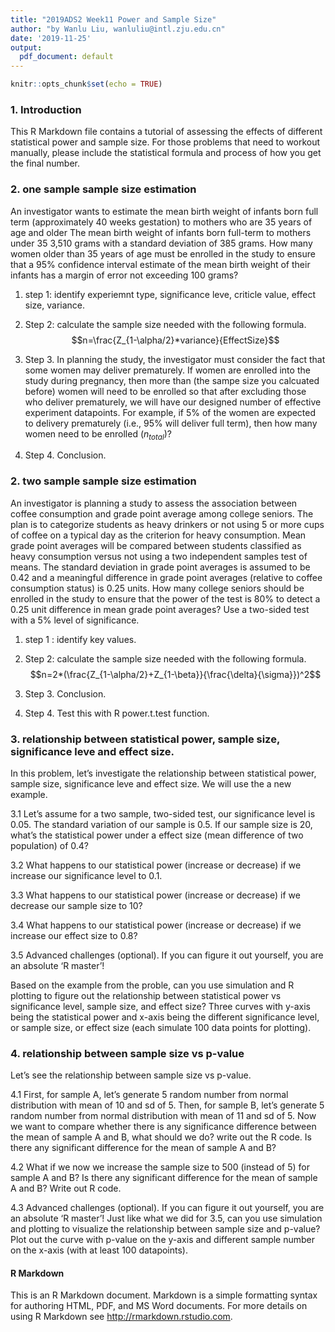 ```yaml
---
title: "2019ADS2 Week11 Power and Sample Size"
author: "by Wanlu Liu, wanluliu@intl.zju.edu.cn"
date: '2019-11-25'
output:
  pdf_document: default
---
```


```r
knitr::opts_chunk$set(echo = TRUE)
```

### 1. Introduction
This R Markdown file contains a tutorial of assessing the effects of different statistical power and sample size. For those problems that need to workout manually, please include the statistical formula and process of how you get the final number.

### 2. one sample sample size estimation
An investigator wants to estimate the mean birth weight of infants born full term (approximately 40 weeks gestation) to mothers who are 35 years of age and older The mean birth weight of infants born full-term to mothers under 35 3,510 grams with a standard deviation of 385 grams. How many women older than 35 years of age must be enrolled in the study to ensure that a 95% confidence interval estimate of the mean birth weight of their infants has a margin of error not exceeding 100 grams?

1. step 1: identify experiemnt type, significance leve, criticle value, effect size, variance.

2. Step 2: calculate the sample size needed with the following formula.
$$n=\frac{Z_{1-\alpha/2}*variance}{EffectSize}$$

3. Step 3.  In planning the study, the investigator must consider the fact that some women may deliver prematurely. If women are enrolled into the study during pregnancy, then more than (the sampe size you calcuated before) women will need to be enrolled so that after excluding those who deliver prematurely, we will have our designed number of effective experiment datapoints. For example, if 5% of the women are expected to delivery prematurely (i.e., 95% will deliver full term), then how many women need to be enrolled ($n_{total}$)?

4. Step 4. Conclusion.


### 2. two sample sample size estimation

An investigator is planning a study to assess the association between coffee consumption and grade point average among college seniors. The plan is to categorize students as heavy drinkers or not using 5 or more cups of coffee on a typical day as the criterion for heavy consumption. Mean grade point averages will be compared between students classified as heavy consumption versus not using a two independent samples test of means. The standard deviation in grade point averages is assumed to be 0.42 and a meaningful difference in grade point averages (relative to coffee consumption status) is 0.25 units. How many college seniors should be enrolled in the study to ensure that the power of the test is 80% to detect a 0.25 unit difference in mean grade point averages? Use a two-sided test with a 5% level of significance.

1. step 1 : identify key values.

2. Step 2: calculate the sample size needed with the following formula.
$$n=2*(\frac{Z_{1-\alpha/2}+Z_{1-\beta}}{\frac{\delta}{\sigma}})^2$$


3. Step 3. Conclusion.

4. Step 4. Test this with R power.t.test function.

### 3. relationship between statistical power, sample size, significance leve and effect size.
In this problem, let's investigate the relationship between statistical power, sample size, significance leve and effect size. We will use the a new example. 

3.1 Let's assume for a two sample, two-sided test,  our significance level is 0.05. The standard variation of our sample is 0.5. If our sample size is 20, what's the statistical power under a effect size (mean difference of two population) of 0.4? 


3.2 What happens to our statistical power (increase or decrease) if we increase our significance level to 0.1.

3.3 What happens to our statistical power (increase or decrease) if we decrease our sample size to 10? 

3.4 What happens to our statistical power (increase or decrease) if we increase our effect size to 0.8? 

3.5 Advanced challenges (optional). If you can figure it out yourself, you are an absolute 'R master'!

Based on the example from the proble, can you use simulation and R plotting to figure out the relationship  between statistical power vs significance level, sample size, and effect size? Three curves with y-axis being the statistical power and x-axis being the different significance level, or sample size, or effect size (each simulate 100 data points for plotting).

### 4. relationship between sample size vs p-value
Let's see the relationship between sample size vs p-value. 

4.1 First, for sample A, let's generate 5 random number from normal distribution with mean of 10 and sd of 5. Then, for sample B, let's generate 5 random number from normal distribution with mean of 11 and sd of 5. Now we want to compare whether there is any significance difference between the mean of sample A and B, what should we do? write out the R code. Is there any significant difference for the mean of sample A and B?

4.2 What if we now we increase the sample size to 500 (instead of 5) for sample A and B? Is there any significant difference for the mean of sample A and B? Write out R code. 

4.3 Advanced challenges (optional). If you can figure it out yourself, you are an absolute 'R master'!
Just like what we did for 3.5, can you use simulation and plotting to visualize the relationship between sample size and p-value? Plot out the curve with p-value on the y-axis and different sample number on the x-axis (with at least 100 datapoints).

#### R Markdown
This is an R Markdown document. Markdown is a simple formatting syntax for authoring HTML, PDF, and MS Word documents. For more details on using R Markdown see <http://rmarkdown.rstudio.com>.